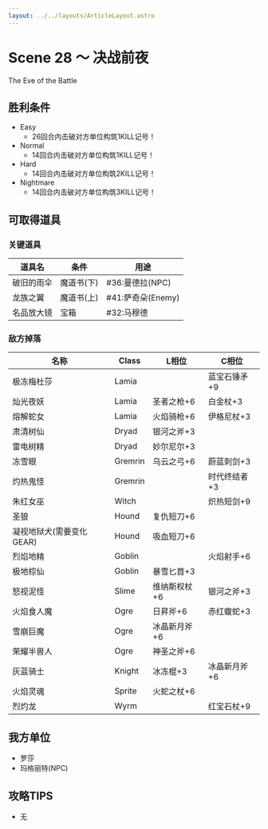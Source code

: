 ```yaml
---
layout: ../../layouts/ArticleLayout.astro
---
```

# Scene 28 ～ 决战前夜  

The Eve of the Battle

## 胜利条件 

- Easy
  - 26回合内击破对方单位构筑1KILL记号！
- Normal
  - 14回合内击破对方单位构筑1KILL记号！
- Hard
  - 14回合内击破对方单位构筑2KILL记号！
- Nightmare
  - 14回合内击破对方单位构筑3KILL记号！

## 可取得道具 

### 关键道具

|道具名|条件|用途|
|---|---|---|
|破旧的雨伞|魔道书(下)|#36:曼德拉(NPC)|
|龙族之翼|魔道书(上)|#41:萨奇朵(Enemy)|
|名品放大镜|宝箱|#32:马穆德|

### 敌方掉落

|名称|Class|L相位|C相位|
|---|---|---|---|
|极冻梅杜莎|Lamia||蓝宝石锤矛+9|
|灿光夜妖|Lamia|圣者之枪+6|白金杖+3|
|熔解蛇女|Lamia|火焰骑枪+6|伊格尼杖+3|
|肃清树仙|Dryad|银河之斧+3||
|雷电树精|Dryad|妙尔尼尔+3||
|冻雪眼|Gremrin|乌云之弓+6|蔚蓝刺剑+3|
|灼热鬼怪|Gremrin||时代终结者+3|
|朱红女巫|Witch||炽热短剑+9|
|圣狼|Hound|复仇短刀+6||
|凝视地狱犬(需要变化GEAR)|Hound|吸血短刀+6||
|烈焰地精|Goblin||火焰射手+6|
|极地棕仙|Goblin|暴雪匕首+3||
|怒视泥怪|Slime|维纳斯权杖+6|银河之斧+3|
|火焰食人魔|Ogre|日昇斧+6|赤红蝮蛇+3|
|雪崩巨魔|Ogre|冰晶新月斧+6||
|荣耀半兽人|Ogre|神圣之斧+6||
|灰蓝骑士|Knight|冰冻棍+3|冰晶新月斧+6|
|火焰灵魂|Sprite|火蛇之杖+6||
|烈灼龙|Wyrm||红宝石杖+9|

## 我方单位 

- 罗莎
- 玛格丽特(NPC)

## 攻略TIPS 

- 无